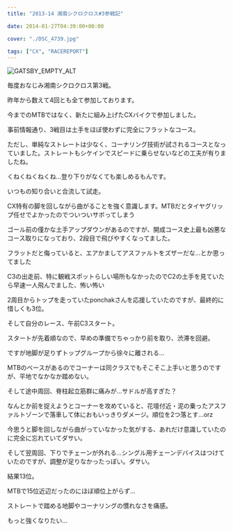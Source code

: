 ---
title: "2013-14 湘南シクロクロス#3参戦記"

date: 2014-01-27T04:39:00+00:00

cover: "./DSC_4739.jpg"

tags: ["CX", "RACEREPORT"]
---

![GATSBY_EMPTY_ALT](./DSC_4739.jpg)

毎度おなじみ湘南シクロクロス第3戦。

昨年から数えて4回とも全て参加しております。

今までのMTBではなく、新たに組み上げたCXバイクで参加しました。

事前情報通り、3戦目は土手をほぼ使わずに完全にフラットなコース。

ただし、単純なストレートは少なく、コーナリング技術が試されるコースとなっていました。ストレートもシケインでスピードに乗らせないなどの工夫が有りましたね。

くねくねくねくね…登り下りがなくても楽しめるもんです。

いつもの知り合いと合流して試走。

CX特有の脚を回しながら曲がることを強く意識します。MTBだとタイヤグリップ任せでよかったのでついついサボってしまう

ゴール前の僅かな土手アップダウンがあるのですが、開成コース史上最も凶悪なコース取りになっており、2段目で飛びやすくなってました。

フラットだと侮っていると、エアかましてアスファルトをズザーだな…とか思ってました

C3の出走前、特に観戦スポットらしい場所もなかったのでC2の土手を見ていたら早速一人飛んでました、怖い怖い

2周目からトップを走っていたponchakさんを応援していたのですが、最終的に惜しくも3位。

そして自分のレース、午前C3スタート。

スタートが先着順なので、早めの準備でちゃっかり前を取り、渋滞を回避。

ですが地脚が足りずトップグループから徐々に離される…

MTBのベースがあるのでコーナーは同クラスでもそこそこ上手いと思うのですが、平地でなかなか踏めない。

そして途中周回、脊柱起立筋群に痛みが…サドルが高すぎた？

なんとか前を捉えようとコーナーを攻めていると、花壇付近・泥の乗ったアスファルトゾーンで落車して体におもいっきりダメージ。順位を2つ落とす…orz

今思うと脚を回しながら曲がっていなかった気がする、あれだけ意識していたのに完全に忘れていてダサい。

そして翌周回、下りでチェーンが外れる…シングル用チェーンデバイスはつけていたのですが、調整が足りなかったっぽい。ダサい。

結果13位。

MTBで15位近辺だったのにほぼ順位上がらず…

ストレートで踏める地脚やコーナリングの慣れなさを痛感。

もっと強くなりたい…
